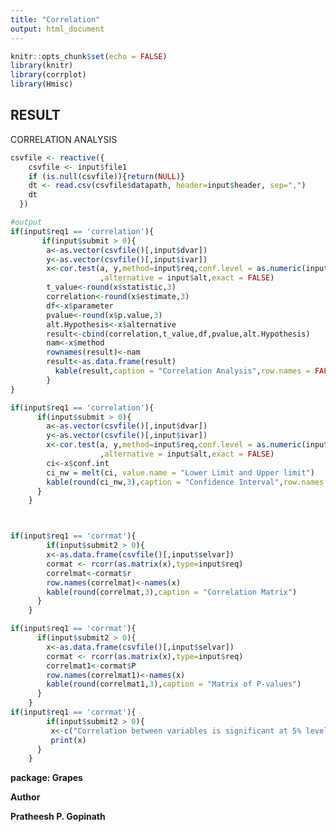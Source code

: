 ```yaml
---
title: "Correlation"
output: html_document
---
```



```r
knitr::opts_chunk$set(echo = FALSE)
library(knitr)
library(corrplot)
library(Hmisc)
```
## RESULT
CORRELATION ANALYSIS 

```r
csvfile <- reactive({
    csvfile <- input$file1
    if (is.null(csvfile)){return(NULL)}
    dt <- read.csv(csvfile$datapath, header=input$header, sep=",")
    dt
  })

#output
if(input$req1 == 'correlation'){
       if(input$submit > 0){
        a<-as.vector(csvfile()[,input$dvar])
        y<-as.vector(csvfile()[,input$ivar])
        x<-cor.test(a, y,method=input$req,conf.level = as.numeric(input$ci)
                    ,alternative = input$alt,exact = FALSE)
        t_value<-round(x$statistic,3)
        correlation<-round(x$estimate,3)
        df<-x$parameter
        pvalue<-round(x$p.value,3)
        alt.Hypothesis<-x$alternative
        result<-cbind(correlation,t_value,df,pvalue,alt.Hypothesis)
        nam<-x$method
        rownames(result)<-nam
        result<-as.data.frame(result)
          kable(result,caption = "Correlation Analysis",row.names = FALSE)
        }
}

if(input$req1 == 'correlation'){
      if(input$submit > 0){
        a<-as.vector(csvfile()[,input$dvar])
        y<-as.vector(csvfile()[,input$ivar])
        x<-cor.test(a, y,method=input$req,conf.level = as.numeric(input$ci)
                    ,alternative = input$alt,exact = FALSE)
        ci<-x$conf.int
        ci_nw = melt(ci, value.name = "Lower Limit and Upper limit")
        kable(round(ci_nw,3),caption = "Confidence Interval",row.names = FALSE)
      }
    } 



if(input$req1 == 'corrmat'){
        if(input$submit2 > 0){
        x<-as.data.frame(csvfile()[,input$selvar])
        cormat <- rcorr(as.matrix(x),type=input$req)
        correlmat<-cormat$r
        row.names(correlmat)<-names(x)
        kable(round(correlmat,3),caption = "Correlation Matrix")
      }
    }

if(input$req1 == 'corrmat'){
      if(input$submit2 > 0){
        x<-as.data.frame(csvfile()[,input$selvar])
        cormat <- rcorr(as.matrix(x),type=input$req)
        correlmat1<-cormat$P
        row.names(correlmat1)<-names(x)
        kable(round(correlmat1,3),caption = "Matrix of P-values")
      }
    }
if(input$req1 == 'corrmat'){
        if(input$submit2 > 0){
         x<-c("Correlation between variables is significant at 5% level if P-values are < 0.05")
         print(x)
      }
    }
```








**package: Grapes**

**Author**

**Pratheesh P. Gopinath**

